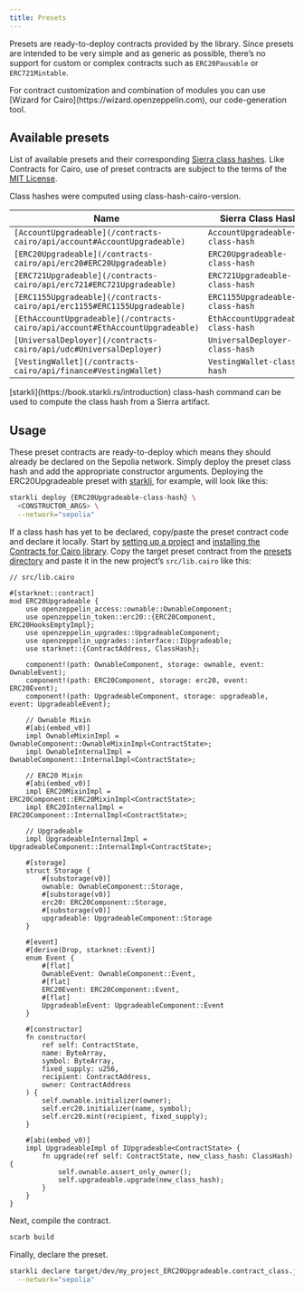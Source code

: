 ```yaml
---
title: Presets
---
```


Presets are ready-to-deploy contracts provided by the library. Since presets are intended to be very simple
and as generic as possible, there’s no support for custom or complex contracts such as `ERC20Pausable` or `ERC721Mintable`.

<Callout>
For contract customization and combination of modules you can use [Wizard for Cairo](https://wizard.openzeppelin.com), our code-generation tool.
</Callout>

## Available presets

List of available presets and their corresponding [Sierra class hashes](https://docs.starknet.io/architecture-and-concepts/smart-contracts/class-hash/). Like Contracts for Cairo,
use of preset contracts are subject to the terms of the
[MIT License](https://github.com/OpenZeppelin/cairo-contracts?tab=MIT-1-ov-file#readme).

<Callout>
Class hashes were computed using class-hash-cairo-version.
</Callout>

| Name | Sierra Class Hash |
| --- | --- |
| `[AccountUpgradeable](/contracts-cairo/api/account#AccountUpgradeable)` | `AccountUpgradeable-class-hash` |
| `[ERC20Upgradeable](/contracts-cairo/api/erc20#ERC20Upgradeable)` | `ERC20Upgradeable-class-hash` |
| `[ERC721Upgradeable](/contracts-cairo/api/erc721#ERC721Upgradeable)` | `ERC721Upgradeable-class-hash` |
| `[ERC1155Upgradeable](/contracts-cairo/api/erc1155#ERC1155Upgradeable)` | `ERC1155Upgradeable-class-hash` |
| `[EthAccountUpgradeable](/contracts-cairo/api/account#EthAccountUpgradeable)` | `EthAccountUpgradeable-class-hash` |
| `[UniversalDeployer](/contracts-cairo/api/udc#UniversalDeployer)` | `UniversalDeployer-class-hash` |
| `[VestingWallet](/contracts-cairo/api/finance#VestingWallet)` | `VestingWallet-class-hash` |

<Callout>
[starkli](https://book.starkli.rs/introduction) class-hash command can be used to compute the class hash from a Sierra artifact.
</Callout>

## Usage

These preset contracts are ready-to-deploy which means they should already be declared on the Sepolia network.
Simply deploy the preset class hash and add the appropriate constructor arguments.
Deploying the ERC20Upgradeable preset with [starkli](https://book.starkli.rs/introduction), for example, will look like this:

```bash
starkli deploy {ERC20Upgradeable-class-hash} \
  <CONSTRUCTOR_ARGS> \
  --network="sepolia"
```

If a class hash has yet to be declared, copy/paste the preset contract code and declare it locally.
Start by [setting up a project](/contracts-cairo/2.0.0#set-up-your-project) and [installing the Contracts for Cairo library](/contracts-cairo/2.0.0#install-the-library).
Copy the target preset contract from the [presets directory](https://github.com/OpenZeppelin/cairo-contracts/blob/release-v2.0.0/packages/presets/src) and paste it in the new project’s `src/lib.cairo` like this:

```cairo
// src/lib.cairo

#[starknet::contract]
mod ERC20Upgradeable {
    use openzeppelin_access::ownable::OwnableComponent;
    use openzeppelin_token::erc20::{ERC20Component, ERC20HooksEmptyImpl};
    use openzeppelin_upgrades::UpgradeableComponent;
    use openzeppelin_upgrades::interface::IUpgradeable;
    use starknet::{ContractAddress, ClassHash};

    component!(path: OwnableComponent, storage: ownable, event: OwnableEvent);
    component!(path: ERC20Component, storage: erc20, event: ERC20Event);
    component!(path: UpgradeableComponent, storage: upgradeable, event: UpgradeableEvent);

    // Ownable Mixin
    #[abi(embed_v0)]
    impl OwnableMixinImpl = OwnableComponent::OwnableMixinImpl<ContractState>;
    impl OwnableInternalImpl = OwnableComponent::InternalImpl<ContractState>;

    // ERC20 Mixin
    #[abi(embed_v0)]
    impl ERC20MixinImpl = ERC20Component::ERC20MixinImpl<ContractState>;
    impl ERC20InternalImpl = ERC20Component::InternalImpl<ContractState>;

    // Upgradeable
    impl UpgradeableInternalImpl = UpgradeableComponent::InternalImpl<ContractState>;

    #[storage]
    struct Storage {
        #[substorage(v0)]
        ownable: OwnableComponent::Storage,
        #[substorage(v0)]
        erc20: ERC20Component::Storage,
        #[substorage(v0)]
        upgradeable: UpgradeableComponent::Storage
    }

    #[event]
    #[derive(Drop, starknet::Event)]
    enum Event {
        #[flat]
        OwnableEvent: OwnableComponent::Event,
        #[flat]
        ERC20Event: ERC20Component::Event,
        #[flat]
        UpgradeableEvent: UpgradeableComponent::Event
    }

    #[constructor]
    fn constructor(
        ref self: ContractState,
        name: ByteArray,
        symbol: ByteArray,
        fixed_supply: u256,
        recipient: ContractAddress,
        owner: ContractAddress
    ) {
        self.ownable.initializer(owner);
        self.erc20.initializer(name, symbol);
        self.erc20.mint(recipient, fixed_supply);
    }

    #[abi(embed_v0)]
    impl UpgradeableImpl of IUpgradeable<ContractState> {
        fn upgrade(ref self: ContractState, new_class_hash: ClassHash) {
            self.ownable.assert_only_owner();
            self.upgradeable.upgrade(new_class_hash);
        }
    }
}
```

Next, compile the contract.

```bash
scarb build
```

Finally, declare the preset.

```bash
starkli declare target/dev/my_project_ERC20Upgradeable.contract_class.json \
  --network="sepolia"
```

